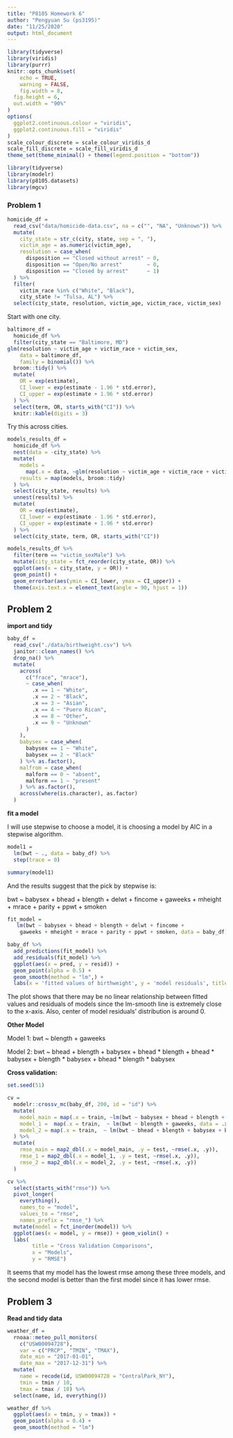 ```yaml
---
title: "P8105 Homework 6"
author: "Pengyuan Su (ps3195)"
date: "11/25/2020"
output: html_document
---
```


```r
library(tidyverse)
library(viridis)
library(purrr)
knitr::opts_chunk$set(
	echo = TRUE,
	warning = FALSE,
	fig.width = 8, 
  fig.height = 6,
  out.width = "90%"
)
options(
  ggplot2.continuous.colour = "viridis",
  ggplot2.continuous.fill = "viridis"
)
scale_colour_discrete = scale_colour_viridis_d
scale_fill_discrete = scale_fill_viridis_d
theme_set(theme_minimal() + theme(legend.position = "bottom"))
```

```r
library(tidyverse)
library(modelr)
library(p8105.datasets)
library(mgcv)
```

### Problem 1

```r
homicide_df = 
  read_csv("data/homicide-data.csv", na = c("", "NA", "Unknown")) %>% 
  mutate(
    city_state = str_c(city, state, sep = ", "),
    victim_age = as.numeric(victim_age),
    resolution = case_when(
      disposition == "Closed without arrest" ~ 0,
      disposition == "Open/No arrest"        ~ 0,
      disposition == "Closed by arrest"      ~ 1)
  ) %>% 
  filter(
    victim_race %in% c("White", "Black"),
    city_state != "Tulsa, AL") %>% 
  select(city_state, resolution, victim_age, victim_race, victim_sex)
```


Start with one city.

```r
baltimore_df =
  homicide_df %>% 
  filter(city_state == "Baltimore, MD")
glm(resolution ~ victim_age + victim_race + victim_sex, 
    data = baltimore_df,
    family = binomial()) %>% 
  broom::tidy() %>% 
  mutate(
    OR = exp(estimate),
    CI_lower = exp(estimate - 1.96 * std.error),
    CI_upper = exp(estimate + 1.96 * std.error)
  ) %>% 
  select(term, OR, starts_with("CI")) %>% 
  knitr::kable(digits = 3)
```


Try this across cities.

```r
models_results_df = 
  homicide_df %>% 
  nest(data = -city_state) %>% 
  mutate(
    models = 
      map(.x = data, ~glm(resolution ~ victim_age + victim_race + victim_sex, data = .x, family = binomial())),
    results = map(models, broom::tidy)
  ) %>% 
  select(city_state, results) %>% 
  unnest(results) %>% 
  mutate(
    OR = exp(estimate),
    CI_lower = exp(estimate - 1.96 * std.error),
    CI_upper = exp(estimate + 1.96 * std.error)
  ) %>% 
  select(city_state, term, OR, starts_with("CI")) 
```

```r
models_results_df %>% 
  filter(term == "victim_sexMale") %>% 
  mutate(city_state = fct_reorder(city_state, OR)) %>% 
  ggplot(aes(x = city_state, y = OR)) + 
  geom_point() + 
  geom_errorbar(aes(ymin = CI_lower, ymax = CI_upper)) + 
  theme(axis.text.x = element_text(angle = 90, hjust = 1))
```



## Problem 2

**import and tidy**

```r
baby_df = 
  read_csv("./data/birthweight.csv") %>% 
  janitor::clean_names() %>% 
  drop_na() %>% 
  mutate(
    across(
      c("frace", "mrace"),
      ~ case_when(
        .x == 1 ~ "White",
        .x == 2 ~ "Black",
        .x == 3 ~ "Asian",
        .x == 4 ~ "Puero Rican",
        .x == 8 ~ "Other",
        .x == 9 ~ "Unknown"
      )
    ),
    babysex = case_when(
      babysex == 1 ~ "White",
      babysex == 2 ~ "Black"
    ) %>% as.factor(),
    malfrom = case_when(
      malform == 0 ~ "absent",
      malform == 1 ~ "present"
    ) %>% as.factor(),
    across(where(is.character), as.factor)
  )
```

**fit a model**

I will use stepwise to choose a model, it is choosing a model by AIC in a stepwise algorithm.

```r
model1 = 
  lm(bwt ~ ., data = baby_df) %>% 
  step(trace = 0)

summary(model1)

```

And the results suggest that the pick by stepwise is:

bwt ~ babysex + bhead + blength + delwt + fincome + 
    gaweeks + mheight + mrace + parity + ppwt + smoken
    
```r
fit_model = 
   lm(bwt ~ babysex + bhead + blength + delwt + fincome + 
    gaweeks + mheight + mrace + parity + ppwt + smoken, data = baby_df)
```

```r
baby_df %>% 
  add_predictions(fit_model) %>% 
  add_residuals(fit_model) %>% 
  ggplot(aes(x = pred, y = resid)) +
  geom_point(alpha = 0.5) +
  geom_smooth(method = "lm",) +
  labs(x = 'fitted values of birthweight', y = 'model residuals', title = 'Model residuals against fitted values')
```

The plot shows that there may be no linear relationship between fitted values and residuals of models since the lm-smooth line is extremely close to the x-axis. Also, center of model residuals' distribution is around 0.


**Other Model**

Model 1: bwt ~ blength + gaweeks

Model 2: bwt ~ bhead + blength + babysex + bhead * blength + bhead * babysex + blength * babysex + bhead * blength * babysex


**Cross validation:**

```r
set.seed(51)

cv = 
  modelr::crossv_mc(baby_df, 200, id = "id") %>% 
  mutate(
    model_main = map(.x = train, ~lm(bwt ~ babysex + bhead + blength + delwt + fincome + gaweeks + mheight + mrace + parity + ppwt + smoken, data = .x)),
    model_1 =  map(.x = train,  ~ lm(bwt ~ blength + gaweeks, data = .x)),
    model_2 = map(.x = train,  ~ lm(bwt ~ bhead + blength + babysex + bhead * blength + bhead * babysex + blength * babysex + bhead * blength * babysex, data = .x))
  ) %>% 
  mutate(
    rmse_main = map2_dbl(.x = model_main, .y = test, ~rmse(.x, .y)),
    rmse_1 = map2_dbl(.x = model_1, .y = test, ~rmse(.x, .y)),
    rmse_2 = map2_dbl(.x = model_2, .y = test, ~rmse(.x, .y))
  )

cv %>% 
  select(starts_with("rmse")) %>% 
  pivot_longer(
    everything(),
    names_to = "model", 
    values_to = "rmse",
    names_prefix = "rmse_") %>% 
  mutate(model = fct_inorder(model)) %>% 
  ggplot(aes(x = model, y = rmse)) + geom_violin() +
  labs(
        title = "Cross Validation Comparisons",
        x = "Models",
        y = "RMSE")
```

It seems that my model has the lowest rmse among these three models, and the second model is better than the first model since it has lower rmse.


## Problem 3

**Read and tidy data**

```r
weather_df = 
  rnoaa::meteo_pull_monitors(
    c("USW00094728"),
    var = c("PRCP", "TMIN", "TMAX"), 
    date_min = "2017-01-01",
    date_max = "2017-12-31") %>%
  mutate(
    name = recode(id, USW00094728 = "CentralPark_NY"),
    tmin = tmin / 10,
    tmax = tmax / 10) %>%
  select(name, id, everything())
```

```r
weather_df %>% 
  ggplot(aes(x = tmin, y = tmax)) +
  geom_point(alpha = 0.4) +
  geom_smooth(method = "lm")
```


